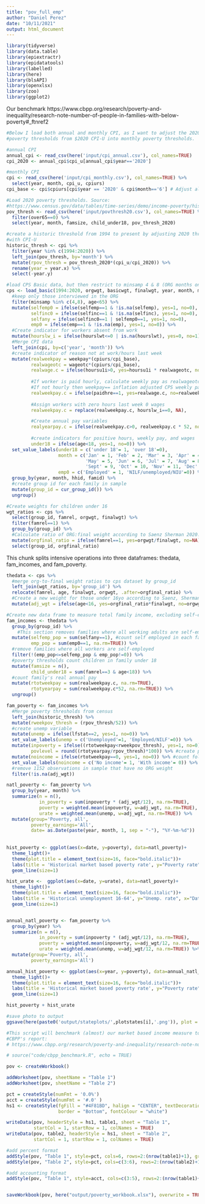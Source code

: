 ```yaml
---
title: "pov_full_emp"
author: "Daniel Perez"
date: "10/11/2021"
output: html_document
---
```


```r
library(tidyverse)
library(data.table)
library(epiextractr)
library(epidatatools)
library(labelled)
library(here)
library(blsAPI)
library(openxlsx)
library(zoo)
library(ggplot2)
```

Our benchmark 
https://www.cbpp.org/research/poverty-and-inequality/research-note-number-of-people-in-families-with-below-poverty#_ftnref2


```r

#Below I load both annual and monthly CPI, as I want to adjust the 2020 annual
#poverty thresholds from $2020 CPI-U into monthly poverty thresholds.

#annual CPI
annual_cpi <- read_csv(here('input/cpi_annual.csv'), col_names=TRUE)
cpi_2020 <- annual_cpi$cpi_u[annual_cpi$year=='2020']

#monthly CPI
cpi <- read_csv(here('input/cpi_monthly.csv'), col_names=TRUE) %>% 
  select(year, month, cpi_u, cpiurs)
cpi_base <- cpi$cpiurs[cpi$year == '2020' & cpi$month=='6'] # Adjust all to June 2020 $

#Load 2020 poverty thresholds. Source:
#https://www.census.gov/data/tables/time-series/demo/income-poverty/historical-poverty-thresholds.html
pov_thresh <- read_csv(here('input/povthresh20.csv'), col_names=TRUE) %>%
  filter(over65==0) %>% 
  select(year, month, famsize, child_under18, pov_thresh_2020)

#create a historic threshold from 1994 to present by adjusting 2020 thresholds
#with CPI-U
historic_thresh <- cpi %>%
  filter(year %in% c(1994:2020)) %>% 
  left_join(pov_thresh, by='month') %>%
  mutate(rpov_thresh = pov_thresh_2020*(cpi_u/cpi_2020)) %>% 
  rename(year = year.x) %>% 
  select(-year.y)

```


```r

#load CPS Basic data, but then restrict to minsamp 4 & 8 (ORG months only)
cps <- load_basic(1994:2020, orgwgt, basicwgt, finalwgt, year, month, minsamp, selfemp, selfinc, personid, hhid, hhtype, famtype, famid, famrel, ownchild, agechild, paidhre, wage, wageotc, weekpay, hourslwt, hourslw1, hoursu1i, emphrs, emp, unemp, cow1, lfstat, age, wbhao, wbho_only, faminc) %>% 
  #keep only those interviewed in the ORG
  filter(minsamp %in% c(4,8), age<65) %>%
  mutate(selfemp0 = ifelse(selfemp==1 & !is.na(selfemp), yes=1, no=0),
         selfinc0 = ifelse(selfinc==1 & !is.na(selfinc), yes=1, no=0),
         selfany = ifelse(selfinc0==1 | selfemp0==1, yes=1, no=0),
         emp0 = ifelse(emp==1 & !is.na(emp), yes=1, no=0)) %>%
  #Create indicator for workers absent from work
  mutate(hourslw_i = ifelse(hourslwt<=0 | is.na(hourslwt), yes=0, no=1)) %>% 
  #Merge CPI data
  left_join(cpi, by=c('year', 'month')) %>% 
  #create indicator of reason not at work/hours last week
  mutate(realweekpay = weekpay*(cpiurs/cpi_base),
         realwageotc = wageotc*(cpiurs/cpi_base),
         realwage.c = ifelse(hoursu1i>0, yes=hoursu1i * realwageotc, no = NA),
         
         #If worker is paid hourly, calculate weekly pay as realwageotc*hoursu1i. 
         #If not hourly then weekpay== inflation adjusted CPS weekly pay variable.
         realweekpay.c = ifelse(paidhre==1, yes=realwage.c, no=realweekpay),
         
         #Assign workers with zero hours last week 0 wages
         realweekpay.c = replace(realweekpay.c, hourslw_i==0, NA),

         #Create annual pay variables
         realyearpay.c = ifelse(realweekpay.c>0, realweekpay.c * 52, no=NA),
         
         #create indicators for positive hours, weekly pay, and wages
         under18 = ifelse(age<18, yes=1, no=0)) %>% 
  set_value_labels(under18 = c('under 18'= 1, 'over 18'=0),
                   month = c('Jan' = 1, 'Feb' = 2, 'Mar' = 3, 'Apr' = 4,
                             'May' = 5, 'Jun' = 6, 'Jul' = 7, 'Aug' = 8,
                             'Sept' = 9, 'Oct' = 10, 'Nov' = 11, 'Dec' = 12),
                   emp0 = c('Employed' = 1, 'NILF/unemployed/NIU'=0)) %>% 
  group_by(year, month, hhid, famid) %>% 
  #create group id for each family in sample
  mutate(group_id = cur_group_id()) %>% 
  ungroup()

#Create weights for children under 16
wgt_ratios <- cps %>% 
  select(group_id, famrel, orgwgt, finalwgt) %>% 
  filter(famrel==1) %>% 
  group_by(group_id) %>% 
  #Calculate ratio of ORG:final weight according to Saenz Sherman 2020.
  mutate(orgfinal_ratio = ifelse(famrel==1, yes=orgwgt/finalwgt, no=NA)) %>% 
  select(group_id, orgfinal_ratio)

```

This chunk splits intensive operations into three dataframes: thedata, fam_incomes, and fam_poverty.

```r

thedata <- cps %>% 
  #merge org-to-final weight ratios to cps dataset by group_id
  left_join(wgt_ratios, by='group_id') %>% 
  relocate(famrel, age, finalwgt, orgwgt, .after=orgfinal_ratio) %>% 
  #Create a new weight for those under 16yo according to Saenz, Sherman 2020.
  mutate(adj_wgt = ifelse(age<16, yes=orgfinal_ratio*finalwgt, no=orgwgt))

#Create new data frame to measure total family income, excluding self-employed, self-incorporated families
fam_incomes <- thedata %>% 
  group_by(group_id) %>%
    #This section removes families where all working adults are self-employed
  mutate(selfemp_pop = sum(selfany==1), #count self employed in each family
         emp_pop = sum(emp0==1, na.rm=TRUE)) %>%
  #remove families where all workers are self-employed
  filter(!(emp_pop<=selfemp_pop & emp_pop!=0)) %>% 
  #poverty thresholds count children in family under 18
  mutate(famsize = n(),
         child_under18 = sum(famrel==3 & age<18)) %>% 
  #count family's real annual pay
  mutate(rtotweekpay = sum(realweekpay.c, na.rm=TRUE),
         rtotyearpay = sum(realweekpay.c*52, na.rm=TRUE)) %>% 
  ungroup()

fam_poverty <- fam_incomes %>% 
  #Merge poverty thresholds from census
  left_join(historic_thresh) %>% 
  mutate(rweekpov_thresh = (rpov_thresh/52)) %>%
  #create unemp variable
  mutate(unemp = ifelse(lfstat==2, yes=1, no=0)) %>%
  set_value_labels(unemp = c('Unemployed'=1, 'Employed/NILF'=0)) %>% 
  mutate(inpoverty = ifelse((rtotweekpay<rweekpov_thresh), yes=1, no=0), #Create an indicator for folks in poverty
         povlevel = round((rtotyearpay/rpov_thresh)*100)) %>% #create poverty measure
  mutate(noincome = ifelse(rtotweekpay==0, yes=1, no=0)) %>% #count folks w/no income
  set_value_labels(noincome = c('No income'= 1, 'With income'= 0)) %>% 
  #remove 1152 observations in sample that have no ORG weight
  filter(!is.na(adj_wgt))

```

```r

natl_poverty <- fam_poverty %>% 
  group_by(year, month) %>% 
  summarize(n = n(),
            in_poverty = sum(inpoverty * (adj_wgt/12), na.rm=TRUE),
            poverty = weighted.mean(inpoverty, w=adj_wgt, na.rm=TRUE),
            urate = weighted.mean(unemp, w=adj_wgt, na.rm=TRUE)) %>%
  mutate(group='Poverty, all',
         poverty_earnings='All',
         date= as.Date(paste(year, month, 1, sep = "-"), "%Y-%m-%d"))
  
    
hist_poverty <- ggplot(aes(x=date, y=poverty), data=natl_poverty)+
  theme_light()+
  theme(plot.title = element_text(size=16, face="bold.italic"))+
  labs(title = 'Historical market based poverty rate', y="Poverty rate", x="Date")+
  geom_line(size=1)

hist_urate <-  ggplot(aes(x=date, y=urate), data=natl_poverty)+
  theme_light()+
  theme(plot.title = element_text(size=16, face="bold.italic"))+
  labs(title = 'Historical unemployment 16-64', y="Unemp. rate", x="Date")+
  geom_line(size=1)


annual_natl_poverty <- fam_poverty %>% 
  group_by(year) %>% 
  summarize(n = n(),
            in_poverty = sum(inpoverty * (adj_wgt/12), na.rm=TRUE),
            poverty = weighted.mean(inpoverty, w=adj_wgt/12, na.rm=TRUE),
            urate = weighted.mean(unemp, w=adj_wgt/12, na.rm=TRUE)) %>%
  mutate(group='Poverty, all',
         poverty_earnings='All')

annual_hist_poverty <- ggplot(aes(x=year, y=poverty), data=annual_natl_poverty)+
  theme_light()+
  theme(plot.title = element_text(size=16, face="bold.italic"))+
  labs(title = 'Historical market based poverty rate', y="Poverty rate", x="Date")+
  geom_line(size=1)

hist_poverty + hist_urate

#save photo to output
ggsave(here(paste0('output/stateplots/',plotstates[i],'.png')), plot = last_plot(), dpi=300, width = 9, height = 5)


```
```r

#This script will benchmark (almost) our market based income measure to
#CBPP's report:
# https://www.cbpp.org/research/poverty-and-inequality/research-note-number-of-people-in-families-with-below-poverty#_ftnref2

# source("code/cbpp_benchmark.R", echo = TRUE)

```




```r
pov <- createWorkbook()

addWorksheet(pov, sheetName = "Table 1")
addWorksheet(pov, sheetName = "Table 2")

pct = createStyle(numFmt = '0.0%')
acct = createStyle(numFmt = '#.0' )
hs1 <- createStyle(fgFill = "#4F81BD", halign = "CENTER", textDecoration = "Bold",
                   border = "Bottom", fontColour = "white")

writeData(pov, headerStyle = hs1, table1, sheet = "Table 1",
          startCol = 1, startRow = 1, colNames = TRUE)
writeData(pov, table2, headerStyle = hs1, sheet = "Table 2",
          startCol = 1, startRow = 1, colNames = TRUE)

#add percent format
addStyle(pov, "Table 1", style=pct, cols=6, rows=2:(nrow(table1)+1), gridExpand=TRUE)
addStyle(pov, "Table 2", style=pct, cols=c(3:6), rows=2:(nrow(table2)+1), gridExpand=TRUE)

#add accounting format
addStyle(pov, "Table 1", style=acct, cols=c(3:5), rows=2:(nrow(table1)+1), gridExpand=TRUE)


saveWorkbook(pov, here("output/poverty_workbook.xlsx"), overwrite = TRUE)
```




